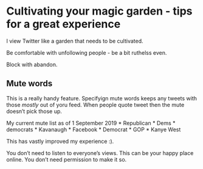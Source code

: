 # Cultivating your magic garden - tips for a great experience

I view Twitter like a garden that needs to be cultivated.

Be comfortable with unfollowing people - be a bit ruthelss even.

Block with abandon.

## Mute words

This is a really handy feature. Specifyign mute words keeps any tweets with those _mostly_ out of yoru feed. When people quote tweet then the mute doesn't pick those up.

My current mute list as of 1 September 2019
* Republican
* Dems
* democrats
* Kavanaugh
* Facebook
* Democrat
* GOP
* Kanye West

This has vastly improved my experience :).


You don't need to listen to everyone's views. This can be your happy place online. You don't need permission to make it so.
